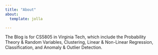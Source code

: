 ```yaml
---
title: "About"
about:
  template: jolla

---
```



The Blog is for CS5805 in Virginia Tech, which include the Probability Theory & Random Variables, Clustering, Linear & Non-Linear Regression, Classification, and Anomaly & Outlier Detection.